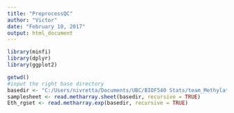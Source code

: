```yaml
---
title: "PreprocessQC"
author: "Victor"
date: "February 10, 2017"
output: html_document
---
```


```r
library(minfi)
library(dplyr)
library(ggplot2)
```

```r
getwd()
#input the right base directory
basedir <- "C:/Users/nivretta/Documents/UBC/BIOF540 Stats/team_Methylation-Badassays"
samplesheet <- read.metharray.sheet(basedir, recursive = TRUE)
Eth_rgset <- read.metharray.exp(basedir, recursive = TRUE)

```
